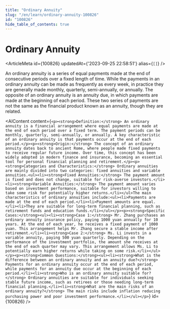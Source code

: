 ```yaml
---
title: "Ordinary Annuity"
slug: "/en/learn/ordinary-annuity-100826"
id: "100826"
hide_table_of_contents: true
---
```



# Ordinary Annuity

<ArticleMeta id={100826} updatedAt={'2023-09-25 22:58:51'} alias={`[]`} />
<div className='border-solid border-b border-t-0 my-4 border-[var(--ifm-color-gray-300)]' />

An ordinary annuity is a series of equal payments made at the end of consecutive periods over a fixed length of time. While the payments in an ordinary annuity can be made as frequently as every week, in practice they are generally made monthly, quarterly, semi-annually, or annually. The opposite of an ordinary annuity is an annuity due, in which payments are made at the beginning of each period. These two series of payments are not the same as the financial product known as an annuity, though they are related.

<AIContent content={`<p><strong>Definition:</strong> An ordinary annuity is a financial arrangement where equal payments are made at the end of each period over a fixed term. The payment periods can be monthly, quarterly, semi-annually, or annually. A key characteristic of an ordinary annuity is that payments occur at the end of each period.</p><p><strong>Origin:</strong> The concept of an ordinary annuity dates back to ancient Rome, where people made fixed payments to receive regular future income. Over time, this concept has been widely adopted in modern finance and insurance, becoming an essential tool for personal financial planning and retirement.</p><p><strong>Categories and Characteristics:</strong> Ordinary annuities are mainly divided into two categories: fixed annuities and variable annuities.<ul><li><strong>Fixed Annuities:</strong> The payment amount is fixed and does not change, suitable for risk-averse investors.</li><li><strong>Variable Annuities:</strong> The payment amount varies based on investment performance, suitable for investors willing to take some risk for potentially higher returns.</li></ul>The main characteristics of ordinary annuities include:<ul><li>Payments are made at the end of each period.</li><li>Payment amounts are equal.</li><li>They are suitable for long-term financial planning, such as retirement funds and education funds.</li></ul></p><p><strong>Specific Cases:</strong><ul><li><strong>Case 1:</strong> Mr. Zhang purchases an ordinary annuity insurance policy, paying 1000 yuan annually for 10 years. At the end of each year, he receives a fixed payment of 1000 yuan. This arrangement helps Mr. Zhang secure a stable income after retirement.</li><li><strong>Case 2:</strong> Ms. Li invests in a variable annuity, paying 500 yuan quarterly. Depending on the performance of the investment portfolio, the amount she receives at the end of each quarter may vary. This arrangement allows Ms. Li to potentially earn higher returns while taking on some risk.</li></ul></p><p><strong>Common Questions:</strong><ul><li><strong>What is the difference between an ordinary annuity and an annuity due?</strong> Payments for an ordinary annuity occur at the end of each period, while payments for an annuity due occur at the beginning of each period.</li><li><strong>Who is an ordinary annuity suitable for?</strong> Ordinary annuities are suitable for individuals seeking stable future income, such as retirees or those needing long-term financial planning.</li><li><strong>What are the main risks of an ordinary annuity?</strong> The main risks include inflation reducing purchasing power and poor investment performance.</li></ul></p>`} id={100826} />
